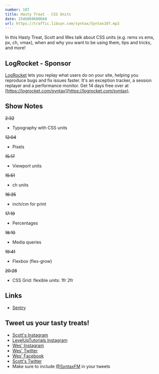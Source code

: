 ```yaml
---
number: 107
title: Hasty Treat - CSS Units
date: 1546869600660
url: https://traffic.libsyn.com/syntax/Syntax107.mp3
---
```


In this Hasty Treat, Scott and Wes talk about CSS units (e.g. rems vs ems, px, ch, vmax), when and why you want to be using them, tips and tricks, and more! 

## LogRocket - Sponsor

[LogRocket](https://logrocket.com/syntax) lets you replay what users do on your site, helping you reproduce bugs and fix issues faster. It's an exception tracker, a session replayer and a performance monitor. Get 14 days free over at [https://logrocket.com/syntax](https://logrocket.com/syntax).

## Show Notes

~~2:32~~

* Typography with CSS units

~~12:04~~

* Pixels

~~15:17~~

* Viewport units

~~15:51~~

* ch units

~~16:35~~

* inch/cm for print

~~17:19~~

* Percentages

~~18:10~~

* Media queries

~~19:41~~

* Flexbox (flex-grow)

~~20:28~~

* CSS Grid: flexible units: 1fr 2fr

## Links
* [Sentry](https://sentry.io)

## Tweet us your tasty treats!
* [Scott's Instagram](https://www.instagram.com/stolinski/)
* [LevelUpTutorials Instagram](https://www.instagram.com/LevelUpTutorials/)
* [Wes' Instagram](https://www.instagram.com/wesbos/)
* [Wes' Twitter](https://twitter.com/wesbos)
* [Wes' Facebook](https://www.facebook.com/wesbos.developer)
* [Scott's Twitter](https://twitter.com/stolinski)
* Make sure to include [@SyntaxFM](https://twitter.com/SyntaxFM) in your tweets